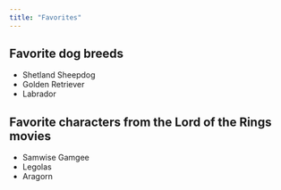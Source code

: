 ```yaml
---
title: "Favorites"
---
```


## Favorite dog breeds

- Shetland Sheepdog
- Golden Retriever
- Labrador

## Favorite characters from the Lord of the Rings movies

- Samwise Gamgee
- Legolas
- Aragorn
